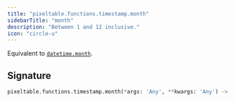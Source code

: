 ```yaml
---
title: "pixeltable.functions.timestamp.month"
sidebarTitle: "month"
description: "Between 1 and 12 inclusive."
icon: "circle-u"
---
```

Equivalent to [`datetime.month`](https://docs.python.org/3/library/datetime.html#datetime.datetime.month).


## Signature

```python
pixeltable.functions.timestamp.month(*args: 'Any', **kwargs: 'Any') -> "'exprs.FunctionCall'"
```

